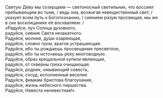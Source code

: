 Святую Деву мы созерцаем — светоносный светильник, что воссиял пребывающим во тьме, / ведь она, возжигая невещественный свет, / указует всем путь к Богопознанию, / сиянием разум просвещая, мы же в сих восклицаниях её восхваляем: /  
«Радуйся, луч Солнца духовного,  
радуйся, сияние Света незакатного.  
Радуйся, молния, ду́ши озаряющая,  
радуйся, словно гром, врагов устрашающая.  
Радуйся, ибо ты рождаешь просвещение пресветлое,  
радуйся, ибо ты источаешь ре́ку многоводную.  
Радуйся, образ *крещальной* купели являющая,  
радуйся, от скверны греха очищающая.  
Радуйся, родник, омывающий совесть,  
радуйся, сосуд, исполненный веселия.  
Радуйся, фимиам Христова благоухания,  
радуйся, жизнь небесного пиршества.  
Радуйся, Невеста неневестная!»
